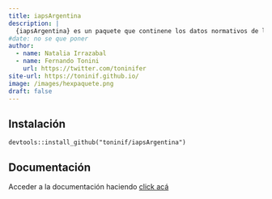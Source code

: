 ```yaml
---
title: iapsArgentina
description: |
  {iapsArgentina} es un paquete que continene los datos normativos de las validaciones argentinas del Sistema Internacional de Imágenes Afectivas (IAPS).
#date: no se que poner
author: 
  - name: Natalia Irrazabal
  - name: Fernando Tonini
    url: https://twitter.com/toninifer
site-url: https://toninif.github.io/
image: /images/hexpaquete.png
draft: false
---
```


## Instalación

    devtools::install_github("toninif/iapsArgentina")

## Documentación

Acceder a la documentación haciendo [click acá](https://toninif.github.io/iapsArgentina/index.html)

